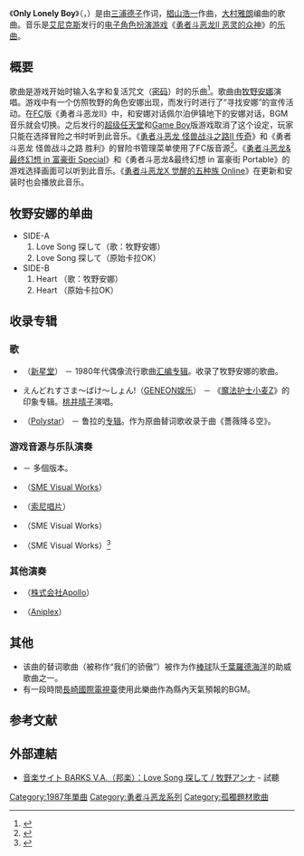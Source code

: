 {{NoteTA
| 1=zh-cn:勇者斗恶龙; zh-tw:勇者鬥惡龍;
| 2=zh-cn:富豪街; zh-tw:人生街道;
}}

《'''Only Lonely Boy'''》（{{lang-ja|Love Song 探して}}，{{transl|ja|Rabu Songu Sagashite}}）是由[[三浦德子|三浦德子]]作词，[[椙山浩一|椙山浩一]]作曲，[[大村雅朗|大村雅朗]]编曲的歌曲。音乐是[[艾尼克斯|艾尼克斯]]发行的[[电子角色扮演游戏|电子角色扮演游戏]]《[[勇者斗恶龙II_恶灵的众神|勇者斗恶龙II 恶灵的众神]]》的[[乐曲|乐曲]]。

== 概要 ==

歌曲是游戏开始时输入名字和复活咒文（[[密码_(电子游戏)|密码]]）时的乐曲<ref>{{cite web | url=http://www.famitsu.com/game/serial/2003/08/08/364,1060351228,14696,0,0.html | title=第36回　スクウェア・エニックスの新社屋で新作ソフトをプレイ！ | publisher=[[fami通|famitsu]].com | date=2003-08-08 | language=ja | accessdate=2013-04-15 | archive-date=2014-11-29 | archive-url=https://web.archive.org/web/20141129043508/http://www.famitsu.com/game/serial/2003/08/08/364,1060351228,14696,0,0.html | dead-url=no }}</ref>。歌曲由[[牧野安娜|牧野安娜]]演唱。游戏中有一个仿照牧野的角色安娜出现，而发行时进行了“寻找安娜”的宣传活动。在[[FC游戏机|FC]]版《勇者斗恶龙II》中，和安娜对话佩尔泊伊镇地下的安娜对话，BGM音乐就会切换。之后发行的[[超级任天堂|超级任天堂]]和[[Game_Boy|Game Boy]]版游戏取消了这个设定，玩家只能在选择冒险之书时听到此音乐。《[[勇者斗恶龙_怪兽战斗之路|勇者斗恶龙 怪兽战斗之路II 传奇]]》和《勇者斗恶龙 怪兽战斗之路 胜利》的冒险书管理菜单使用了FC版音源<ref>{{cite web | url=http://www.4gamer.net/games/108/G010874/20100809039/ | title=カードで遊ぶ「ドラゴンクエスト」の集大成！ 「ドラゴンクエスト モンスターバトルロードビクトリー」のレビューを掲載 | publisher=4gamer.net | author=稲元徹也 | date=2010-08-10 | language=ja | accessdate=2013-04-15 | archive-date=2013-04-09 | archive-url=https://web.archive.org/web/20130409232357/http://www.4gamer.net/games/108/G010874/20100809039/ | dead-url=no }}</ref>。《[[富豪街|勇者斗恶龙&最终幻想 in 富豪街 Special]]》和《勇者斗恶龙&最终幻想 in 富豪街 Portable》的游戏选择画面可以听到此音乐。《[[勇者斗恶龙X_觉醒的五种族_Online|勇者斗恶龙X 觉醒的五种族 Online]]》在更新和安装时也会播放此音乐。

== 牧野安娜的单曲 ==

{{Infobox Single
| Name = Love Song 探して
| Artist = [[牧野安娜|牧野安娜]]
| Album =
| A-side =
| B-side = Heart
| Released = 1987年1月21日
| Format =
| Recorded =
| Genre = [[偶像流行歌曲|偶像流行歌曲]]
| Length =
| Label = [[Bandai_Music_Entertainment|Apollon]]
| Writer =
| Producer =
| Certification =
| Chart position = *33位（[[日本公信榜|公信榜]]）
| Last single =
| This single = '''Love Song 探して'''<br />（1987年）
| Next single = 瞳は元気なブルースカイ<br />（1987年）
}}

* SIDE-A
*# Love Song 探して（歌：牧野安娜）
*# Love Song 探して（原始卡拉OK）
* SIDE-B
*# Heart （歌：牧野安娜）
*# Heart （原始卡拉OK）

== 收录专辑 ==

=== 歌 ===

* {{nihongo|Pop Flower Vol.2|フラワーポップス Vol.2}}（[[新星堂|新星堂]]） － 1980年代偶像流行歌曲[[汇编专辑|汇编专辑]]。收录了牧野安娜的歌曲。
* えんどれすさま～ばけ～しょん!（[[GENEON娱乐|GENEON娱乐]]） － 《[[魔法护士小麦Z|魔法护士小麦Z]]》的印象专辑。[[桃井晴子|桃井晴子]]演唱。
* {{nihongo|勇者斗恶龙的歌|ドラゴンクエストのうた}}（[[Polystar|Polystar]]） － 鲁拉的[[专辑|专辑]]。作为原曲替词歌收录于曲《薔薇降る空》。

=== 游戏音源与乐队演奏 ===

* {{nihongo|交響組曲 勇者鬥惡龍II 惡靈的眾神|交響組曲『ドラゴンクエストII 悪霊の神々』}} － 多個版本。
* {{nihongo|勇者鬥惡龍 遊戲音源大全集|『ドラゴンクエスト』ゲーム音源大全集}}（[[Aniplex|SME Visual Works]]）
* {{nihongo|椙山浩一交響組曲 勇者鬥惡龍 Best Selection：洛特篇|すぎやまこういち交響組曲『ドラゴンクエスト』ベスト・セレクション～ロト編～}}（[[Sony_Music_Records|索尼唱片]]）
* {{nihongo|交響組曲 勇者鬥惡龍 the Best 2|交響組曲『ドラゴンクエスト』ザ・ベスト2}}（SME Visual Works）
* {{nihongo|交響組曲 勇者鬥惡龍 Complete CD-BOX|交響組曲『ドラゴンクエスト』コンプリートCD-BOX}}（SME Visual Works）<ref>{{cite web | url=http://www.ign.com/articles/2002/10/04/dragon-quest-complete-cd-box | title=Dragon Quest Complete CD Box | publisher=[[IGN|IGN]] | author=IGN Staff | date=2002-10-04 | language=en | accessdate=2013-04-15 | archive-date=2019-02-17 | archive-url=https://web.archive.org/web/20190217113503/https://www.ign.com/articles/2002/10/04/dragon-quest-complete-cd-box | dead-url=no }}</ref>

=== 其他演奏 ===

* {{nihongo|Dragon Quest On Piano VOL.II|ドラゴンクエスト・オン・ピアノ VOL.II}}（[[Bandai_Music_Entertainment|株式会社Apollo]]）
* {{nihongo|弦樂四重奏 勇者鬥惡龍|弦楽四重奏による『ドラゴンクエスト』}}（[[Aniplex|Aniplex]]）

== 其他 ==

* 该曲的替词歌曲（被称作“我们的骄傲”）被作为作[[棒球|棒球]]队[[千葉羅德海洋|千葉羅德海洋]]的助威歌曲之一。
* 有一段時間[[長崎國際電視臺|長崎國際電視臺]]使用此樂曲作為縣內天氣預報的BGM。

== 参考文献 ==
{{reflist}}

== 外部連結 ==
*[http://www.barks.jp/listen/?id=52005313 音楽サイト BARKS V.A.（邦楽）：Love Song 探して / 牧野アンナ]{{Wayback|url=http://www.barks.jp/listen/?id=52005313 |date=20130308122630 }} - 試聽

{{勇者鬥惡龍系列}}

[[Category:1987年單曲|Category:1987年單曲]]
[[Category:勇者斗恶龙系列|Category:勇者斗恶龙系列]]
[[Category:孤獨題材歌曲|Category:孤獨題材歌曲]]